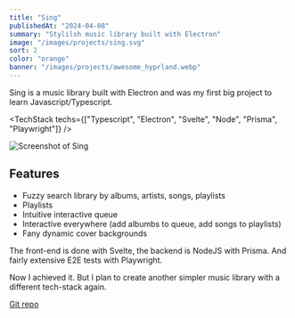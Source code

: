 ```yaml
---
title: "Sing"
publishedAt: "2024-04-08"
summary: "Stylilsh music library built with Electron"
image: "/images/projects/sing.svg"
sort: 2
color: "orange"
banner: "/images/projects/awesome_hyprland.webp"
---
```


Sing is a music library built with Electron and was my first big project to learn Javascript/Typescript.

<TechStack
	techs={["Typescript", "Electron", "Svelte", "Node", "Prisma", "Playwright"]}
/>

![Screenshot of Sing](https://user-images.githubusercontent.com/28539403/217030031-0f96f515-079a-436e-8b32-d4afe72586d3.png)

## Features

- Fuzzy search library by albums, artists, songs, playlists
- Playlists
- Intuitive interactive queue
- Interactive everywhere (add albumbs to queue, add songs to playlists)
- Fany dynamic cover backgrounds

The front-end is done with Svelte, the backend is NodeJS with Prisma.
And fairly extensive E2E tests with Playwright.

Now I achieved it. But I plan to create another simpler music library with a different tech-stack again.

[ Git repo](https://github.com/vdawg-git/sing)

